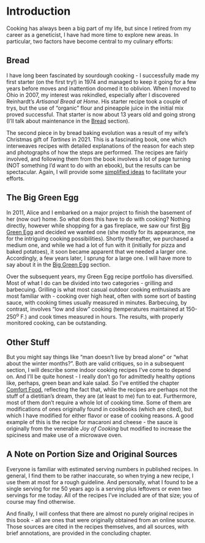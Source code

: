 
# Introduction 

Cooking has always been a big part of my life, but since I retired from my career as a geneticist, I have had more time to explore new areas.  In particular, two factors have become central to my culinary efforts:

## Bread

I have long been fascinated by sourdough cooking - I successfully made my first starter (on the first try!) in 1974 and managed to keep it going for a few years before moves and inattention doomed it to oblivion.  When I moved to Ohio in 2007, my interest was rekindled, especially after I discovered Reinhardt's *Artisanal Bread at Home*.  His starter recipe took a couple of trys, but the use of "organic" flour and pineapple juice in the initial mix proved successful.  That starter is now about 13 years old and going strong (I'll talk about maintenance in the [Bread](#bread) section).  

The second piece in by bread baking evolution was a result of my wife's Christmas gift of *Tartines* in 2021.  This is a fascinating book, one which interweaves recipes with detailed explanations of the reason for each step and photographs of how the steps are performed.  The recipes are fairly involved, and following them from the book involves a lot of page turning (NOT something I'd want to do with an ebook), but the results can be spectacular.  Again, I will provide some [simplified ideas](#tartines) to facilitate your efforts.

## The Big Green Egg

In 2011, Alice and I embarked on a major project to finish the basement of her (now our) home.  So what does this have to do with cooking?  Nothing directly, however while shopping for a gas fireplace, we saw our first [Big Green Egg](http://www.biggreenegg.com) and decided we wanted one (she mostly for its appearance, me for the intriguing cooking possibilities).  Shortly thereafter, we purchased a medium one, and while we had a lot of fun with it (initially for pizza and baked potatoes), it soon became apparent that we needed a larger one.  Accordingly, a few years later, I sprung for a large one.  I will have more to say about it in the [Big Green Egg](#bge) section.

Over the subsequent years, my Green Egg recipe portfolio has diversified.  Most of what I do can be divided into two categories - grilling and barbecuing.  Grilling is what most casual outdoor cooking enthusiasts are most familiar with - cooking over high heat, often with some sort of basting sauce, with cooking times usually measured in minutes.  Barbecuing, by contrast, involves "low and slow" cooking (temperatures maintained at 150-250^o^ F.) and cook times measured in hours.  The results, with properly monitored cooking, can be outstanding.


## Other Stuff

But you might say things like "man doesn't live by bread alone" or "what about the winter months?".  Both are valid critiques, so in a subsequent section, I will describe some indoor cooking recipes I've come to depend on.  And I'll be quite honest - I really don't go for admittedly healthy options like, perhaps, green bean and kale salad.  So I've entitled the chapter [Comfort Food](#comfort), reflecting the fact that, while the recipes are perhaps not the stuff of a dietitian's dream, they are (at least to me) fun to eat.  Furthermore, most of them don't require a whole lot of cooking time. Some of them are modifications of ones originally found in cookbooks (which are cited), but which I have modified for either flavor or ease of cooking reasons.  A good example of this is the recipe for macaroni and cheese - the sauce is originally from the venerable *Joy of Cooking* but modified to increase the spiciness and make use of a microwave oven.

## A Note on Portion Size and Original Sources

Everyone is familiar with estimated serving numbers in published recipes.  In general, I find them to be rather inaccurate, so when trying a new recipe,  I use them at most for a rough guideline.  And personally, what I found to be a single serving for me 50 years ago is  a serving plus leftovers or even two servings for me today.  All of the recipes I've included are of that size; you of course may find otherwise.

And finally, I will confess that there are almost no purely original recipes in this book - all are ones that were originally obtained from an online source. Those sources are cited in the recipes themselves, and all sources, with brief annotations, are provided in the concluding chapter. 



